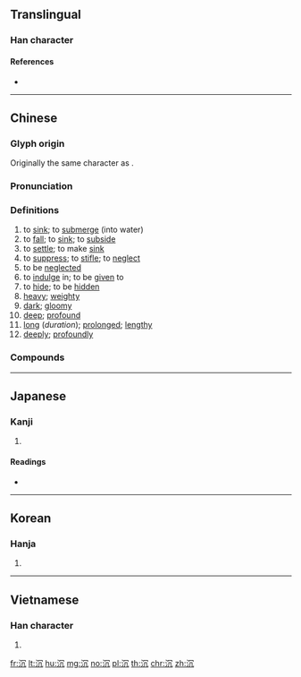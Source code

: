{{also|沈|瀋}}
==Translingual==

===Han character===
{{Han char|rn=85|rad=水|as=04|sn=7|four=37110|canj=EBHN,EBHU}}

====References====
* {{Han ref|kx=0610.070|dkj=17190|dj=1003.010|hdz=31574.010|uh=6C89|ud=27785|bh=A849|bd=43081}}

----

==Chinese==
{{zh-forms|alt=沈}}

===Glyph origin===
{{Han etym}}
Originally the same character as {{och-l|沈}}.

===Pronunciation===
{{zh-pron
|m=chén
|ma=y
|c=cam4,zam6
|h=pfs=chhṳ̀m
|md=
|mn=qz,tw,xm,zz:tîm
|w=3zen
|mc=y
|oc=y
|cat=v,a,adv
}}

===Definitions===
{{zh-hanzi}}

# to [[sink]]; to [[submerge]] (into water)
# to [[fall]]; to [[sink]]; to [[subside]]
# to [[settle]]; to make [[sink]]
# to [[suppress]]; to [[stifle]]; to [[neglect]]
# to be [[neglected]]
# to [[indulge]] in; to be [[given]] to
# to [[hide]]; to be [[hidden]]
# [[heavy]]; [[weighty]]
# [[dark]]; [[gloomy]]
# [[deep]]; [[profound]]
# [[long]] (''duration''); [[prolonged]]; [[lengthy]]
# [[deeply]]; [[profoundly]]

===Compounds===
{{zh-der|一頭兒沉|下沉|不沉木|低沉|兔缺烏沉|升沉|南極星沉|口沉|小隙沉舟|屁股沉|屈沉|悶沉沉|意志消沉|打個沉兒|打破沉默|折戟沉沙|昏昏沉沉|昏沉|暮氣沉沉|月落星沉|死氣沉沉|沉下臉|沉不住氣|沉伏|沉住氣|沉冤|沉冤莫白|沉冥|沉勇|沉博絕麗|沉厚|沉厚寡言|沉吟|沉吟章句|沉寂|沉屁股|沉得住氣|沉心|沉思|沉悶|沉憂|沉抑|沉李浮瓜|沉枷|沉毅|沉水|沉水香|沉沉|沉沒|沉浮|沉浸|沉淪|沉渣|沉湎|沉湎淫逸|沉溺|沉滯|沉漸剛克|沉潛剛克|沉澱|沉灶產蛙|沉甸甸|沉痛|沉痼|沉痾|沉眠|沉睡|沉積|沉積作用|沉積岩|沉積物|沉穩|沉箱|沉綿|沉脈|沉舟破釜|沉著|沉著痛快|沉落|沉迷|沉遠|沉邃|沉酣|沉醉|沉重|沉重寡言|沉重少言|沉陰|沉陷|沉雄|沉雄古逸|沉靜|沉靜少言|沉香|沉鬱|沉鬱頓挫|沉魚落雁|沉默|沉默寡言|沉默是金|浮沉|浮沉船塢|浮沉酒醆|浮瓜沉李|浮石沉木|海相沉積|消沉|深沉|淹沉|湮沉|玄石沉湎|玉石同沉|玉碎珠沉|珠沉滄海|珠沉玉沒|珠沉玉碎|珠沉璧碎|石沉大海|破釜沉舟|破釜沉船|碧沉沉|神州陸沉|積羽沉舟|缾沉簪折|耳沉|聽沉|與世沉浮|與世浮沉|與時浮沉|船沉鉅鹿|落雁沉魚|載沉載浮|轟沉|鉤沉|銀質沉著|鐵鎖沉江|閉目沉思|陰沉|陰沉木|陰沉沉|陰陰沉沉|陸沉|陸相沉積|隨世沉浮|隨俗沉浮|隨俗浮沉|雁杳魚沉|飛沉|香銷玉沉|體沉|鬱沉沉|魚沉|魚沉雁杳|魚沉雁渺|魚沉雁落|魚雁沉沉|黑沉沉}}

----

==Japanese==

===Kanji===
{{ja-kanji|grade=|rs=水04}}

# {{defn|lang=ja|sort=水04}}

====Readings====
* {{ja-readings|on=[[ちん]] (chin)|kun=[[しずむ]] (shizumu), [[しずめる]] (shizumeru)}}

----

==Korean==

===Hanja===
{{ko-hanja|hangeul=[[침]], [[심]]|eumhun=|rv=chim, sim|mr=ch'im, sim|y=chim, sim}}

# {{defn|lang=ko|sort=水04}}

----

==Vietnamese==

===Han character===
{{vi-hantu|[[trầm]], [[tròm]], [[chằm]], [[chìm]], [[đắm]], [[đẫm]], [[ngằm]], [[ngầm]], [[trằm]], [[đẵm]]|rs=水04}}

# {{defn|lang=vi|sort=水04}}

[[fr:沉]]
[[lt:沉]]
[[hu:沉]]
[[mg:沉]]
[[no:沉]]
[[pl:沉]]
[[th:沉]]
[[chr:沉]]
[[zh:沉]]